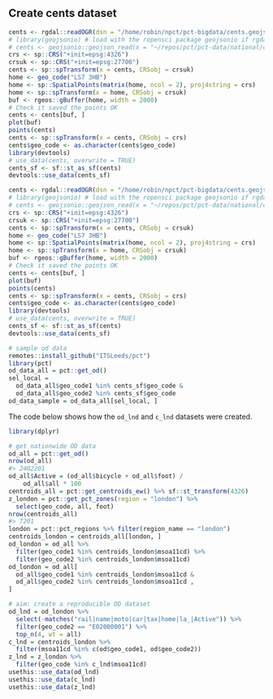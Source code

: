 
## Create cents dataset

```r
cents <- rgdal::readOGR(dsn = "/home/robin/npct/pct-bigdata/cents.geojson", layer = "OGRGeoJSON")
# library(geojsonio) # load with the ropensci package geojsonio if rgdal fails
# cents <- geojsonio::geojson_read(x = "~/repos/pct/pct-data/national/cents.geojson")
crs <- sp::CRS("+init=epsg:4326")
crsuk <- sp::CRS("+init=epsg:27700")
cents <- sp::spTransform(x = cents, CRSobj = crsuk)
home <- geo_code("LS7 3HB")
home <- sp::SpatialPoints(matrix(home, ncol = 2), proj4string = crs)
home <- sp::spTransform(x = home, CRSobj = crsuk)
buf <- rgeos::gBuffer(home, width = 2000)
# Check it saved the points OK
cents <- cents[buf, ]
plot(buf)
points(cents)
cents <- sp::spTransform(x = cents, CRSobj = crs)
cents$geo_code <- as.character(cents$geo_code)
library(devtools)
# use_data(cents, overwrite = TRUE)
cents_sf <- sf::st_as_sf(cents)
devtools::use_data(cents_sf)

cents <- rgdal::readOGR(dsn = "/home/robin/npct/pct-bigdata/cents.geojson", layer = "OGRGeoJSON")
# library(geojsonio) # load with the ropensci package geojsonio if rgdal fails
# cents <- geojsonio::geojson_read(x = "~/repos/pct/pct-data/national/cents.geojson")
crs <- sp::CRS("+init=epsg:4326")
crsuk <- sp::CRS("+init=epsg:27700")
cents <- sp::spTransform(x = cents, CRSobj = crsuk)
home <- geo_code("LS7 3HB")
home <- sp::SpatialPoints(matrix(home, ncol = 2), proj4string = crs)
home <- sp::spTransform(x = home, CRSobj = crsuk)
buf <- rgeos::gBuffer(home, width = 2000)
# Check it saved the points OK
cents <- cents[buf, ]
plot(buf)
points(cents)
cents <- sp::spTransform(x = cents, CRSobj = crs)
cents$geo_code <- as.character(cents$geo_code)
library(devtools)
# use_data(cents, overwrite = TRUE)
cents_sf <- sf::st_as_sf(cents)
devtools::use_data(cents_sf)
```

```r
# sample od data
remotes::install_github("ITSLeeds/pct")
library(pct)
od_data_all = pct::get_od()
sel_local = 
  od_data_all$geo_code1 %in% cents_sf$geo_code &
  od_data_all$geo_code2 %in% cents_sf$geo_code 
od_data_sample = od_data_all[sel_local, ]
```

The code below shows how the `od_lnd` and `c_lnd` datasets were created.

```r
library(dplyr)

# get nationwide OD data
od_all = pct::get_od()
nrow(od_all)
#> 2402201
od_all$Active = (od_all$bicycle + od_all$foot) /
    od_all$all * 100
centroids_all = pct::get_centroids_ew() %>% sf::st_transform(4326)
z_london = pct::get_pct_zones(region = "london") %>% 
  select(geo_code, all, foot)
nrow(centroids_all)
#> 7201
london = pct::pct_regions %>% filter(region_name == "london")
centroids_london = centroids_all[london, ]
od_london = od_all %>%
  filter(geo_code1 %in% centroids_london$msoa11cd) %>% 
  filter(geo_code2 %in% centroids_london$msoa11cd)
od_london = od_all[
  od_all$geo_code1 %in% centroids_london$msoa11cd &
  od_all$geo_code2 %in% centroids_london$msoa11cd , 
]
```

```r
# aim: create a reproducible OD dataset
od_lnd = od_london %>% 
  select(-matches("rail|name|moto|car|tax|home|la_|Active")) %>% 
  filter(geo_code2 == "E02000001") %>% 
  top_n(4, wt = all)
c_lnd = centroids_london %>% 
  filter(msoa11cd %in% c(od$geo_code1, od$geo_code2))
z_lnd = z_london %>% 
  filter(geo_code %in% c_lnd$msoa11cd)
usethis::use_data(od_lnd)
usethis::use_data(c_lnd)
usethis::use_data(z_lnd)
```

